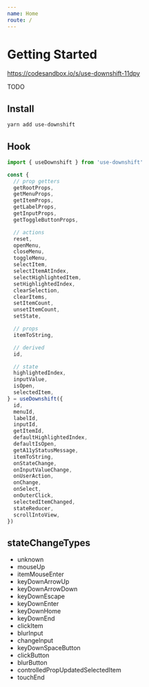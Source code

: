 ```yaml
---
name: Home
route: /
---
```


# Getting Started

https://codesandbox.io/s/use-downshift-11dpy

TODO

## Install

```bash
yarn add use-downshift
```

## Hook

```js
import { useDownshift } from 'use-downshift'

const {
  // prop getters
  getRootProps,
  getMenuProps,
  getItemProps,
  getLabelProps,
  getInputProps,
  getToggleButtonProps,

  // actions
  reset,
  openMenu,
  closeMenu,
  toggleMenu,
  selectItem,
  selectItemAtIndex,
  selectHighlightedItem,
  setHighlightedIndex,
  clearSelection,
  clearItems,
  setItemCount,
  unsetItemCount,
  setState,

  // props
  itemToString,

  // derived
  id,

  // state
  highlightedIndex,
  inputValue,
  isOpen,
  selectedItem,
} = useDownshift({
  id,
  menuId,
  labelId,
  inputId,
  getItemId,
  defaultHighlightedIndex,
  defaultIsOpen,
  getA11yStatusMessage,
  itemToString,
  onStateChange,
  onInputValueChange,
  onUserAction,
  onChange,
  onSelect,
  onOuterClick,
  selectedItemChanged,
  stateReducer,
  scrollIntoView,
})
```

## stateChangeTypes

- unknown
- mouseUp
- itemMouseEnter
- keyDownArrowUp
- keyDownArrowDown
- keyDownEscape
- keyDownEnter
- keyDownHome
- keyDownEnd
- clickItem
- blurInput
- changeInput
- keyDownSpaceButton
- clickButton
- blurButton
- controlledPropUpdatedSelectedItem
- touchEnd
